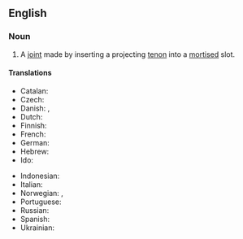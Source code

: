 ==English==

===Noun===
{{en-noun|head=[[mortise]]-[[and]]-[[tenon]] [[joint]]}}

# {{lb|en|woodworking}} A [[joint]] made by inserting a projecting [[tenon]] into a [[mortise]]d slot.

====Translations====
{{trans-top|joint}}
* Catalan: {{t|ca|caixa i metxa}}
* Czech: {{t|cs|čepový spoj|m}}
* Danish: {{t|da|tapsamling}}, {{t|da|mortise og tenon}} {{t+|da|samling}}
* Dutch: {{t|nl|pen en gat}}
* Finnish: {{t|fi|tappiliitos}}
* French: {{t+|fr|tenon et mortaise}}
* German: {{t|de|Schlitz und Zapfen}}
* Hebrew: {{t+|he|סין וגרז|tr=sin vegerez}}
* Ido: {{t|io|mortezo e tenono}}
{{trans-mid}}
* Indonesian: {{t|id|purus dan lubang}}
* Italian: {{t|it|tenone e mortasa}}
* Norwegian: {{t|no|tappsammenføyning}}, {{t|no|hull og tapp}}
* Portuguese: {{t|pt|caixa e espiga}}
* Russian: {{t|ru|шипова́я вя́зка|f}}
* Spanish: {{t|es|caja y espiga}}
* Ukrainian: {{t|uk|шип у техніці}}
{{trans-bottom}}